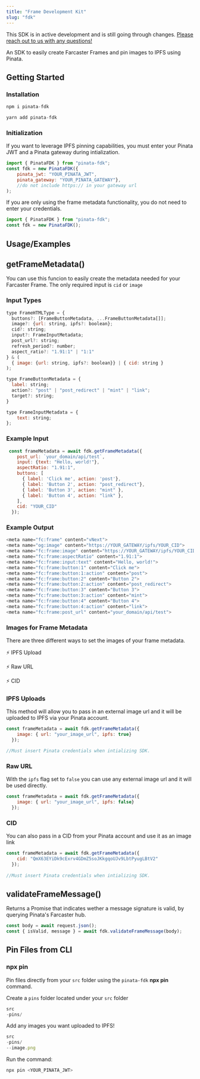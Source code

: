 ```yaml
---
title: "Frame Development Kit"
slug: "fdk"
---
```

<Warning>This SDK is in active development and is still going through changes. [Please reach out to us with any questions!](mailto:team@pinata.cloud)</Warning>

An SDK to easily create Farcaster Frames and pin images to IPFS using Pinata.

<Card title="GitHub Repo" icon="github" href="https://github.com/PinataCloud/pinata-fdk"></Card>

## Getting Started

### Installation
```javascript
npm i pinata-fdk
```
```javascript
yarn add pinata-fdk
```

### Initialization

If you want to leverage IPFS pinning capabilities, you must enter your Pinata JWT and a Pinata gateway during intialization. 
```javascript
import { PinataFDK } from "pinata-fdk";
const fdk = new PinataFDK({
    pinata_jwt: "YOUR_PINATA_JWT",
    pinata_gateway: "YOUR_PINATA_GATEWAY"}, 
    //do not include https:// in your gateway url
);
```
If you are only using the frame metadata functionality, you do not need to enter your credentials. 
```javascript 
import { PinataFDK } from "pinata-fdk";
const fdk = new PinataFDK();
```

## Usage/Examples

## getFrameMetadata()
You can use this funcion to easily create the metadata needed for your Farcaster Frame. 
The only required input is `cid` or `image`

### Input Types
```javascript
type FrameHTMLType = {
  buttons?: [FrameButtonMetadata, ...FrameButtonMetadata[]];
  image?: {url: string, ipfs?: boolean};
  cid?: string;
  input?: FrameInputMetadata;
  post_url?: string;
  refresh_period?: number;
  aspect_ratio?: "1.91:1" | "1:1" 
} & (
  { image: {url: string, ipfs?: boolean}} | { cid: string }
);
```
```javascript 
type FrameButtonMetadata = {
  label: string;
  action?: "post" | "post_redirect" | "mint" | "link";
  target?: string;
}
```
```javascript 
type FrameInputMetadata = {
    text: string;
};

```

### Example Input
```javascript
 const frameMetadata = await fdk.getFrameMetadata({
    post_url: `your_domain/api/test`,
    input: {text: "Hello, world!"},
    aspectRatio: "1.91:1",
    buttons: [
      { label: 'Click me', action: 'post'},
      { label: 'Button 2', action: "post_redirect"},
      { label: 'Button 3', action: "mint" },
      { label: 'Button 4', action: "link" },
    ],
    cid: "YOUR_CID"
  });
  ```
### Example Output
```javascript
<meta name="fc:frame" content="vNext">
<meta name="og:image" content="https://YOUR_GATEWAY/ipfs/YOUR_CID">
<meta name="fc:frame:image" content="https://YOUR_GATEWAY/ipfs/YOUR_CID">
<meta name="fc:frame:aspectRatio" content="1.91:1">
<meta name="fc:frame:input:text" content="Hello, world!">
<meta name="fc:frame:button:1" content="Click me">
<meta name="fc:frame:button:1:action" content="post">
<meta name="fc:frame:button:2" content="Button 2">
<meta name="fc:frame:button:2:action" content="post_redirect">
<meta name="fc:frame:button:3" content="Button 3">
<meta name="fc:frame:button:3:action" content="mint">
<meta name="fc:frame:button:4" content="Button 4">
<meta name="fc:frame:button:4:action" content="link">
<meta name="fc:frame:post_url" content="your_domain/api/test">
```

### Images for Frame Metadata
There are three different ways to set the images of your frame metadata. 

⚡️ IPFS Upload

⚡️ Raw URL 

⚡️ CID


###  IPFS Uploads

This method will allow you to pass in an external image url and it will be uploaded to IPFS via your Pinata account.

```javascript
const frameMetadata = await fdk.getFrameMetadata({
    image: { url: "your_image_url", ipfs: true}
  });

//Must insert Pinata credentials when intializing SDK.  
```
### Raw URL

With the `ipfs` flag set to `false` you can use any external image url and it will be used directly.

```javascript
const frameMetadata = await fdk.getFrameMetadata({
    image: { url: "your_image_url", ipfs: false}
  });
```

### CID

You can also pass in a CID from your Pinata account and use it as an image link

```javascript
const frameMetadata = await fdk.getFrameMetadata({
    cid: "QmX63EYiDk9cExrv4GDmZ5soJKkgqoUJv9LbtPyugLBtV2"
  });
  
//Must insert Pinata credentials when intializing SDK.    
```

## validateFrameMessage()

Returns a Promise that indicates wether a message signature is valid, by querying Pinata's Farcaster hub. 

```javascript 
const body = await request.json();
const { isValid, message } = await fdk.validateFrameMessage(body);

```

## Pin Files from CLI
### npx pin

Pin files directly from your `src` folder using the `pinata-fdk`  **npx pin** command.

Create a `pins` folder located under your `src` folder

```jsx
src
-pins/
```

Add any images you want uploaded to IPFS! 

```jsx
src
-pins/
--image.png
```

Run the command:

```jsx
npx pin <YOUR_PINATA_JWT>
```

